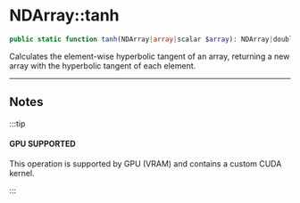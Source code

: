 
# NDArray::tanh

```php
public static function tanh(NDArray|array|scalar $array): NDArray|double;
```
Calculates the element-wise hyperbolic tangent of an array,
returning a new array with the hyperbolic tangent of each element.

---

## Notes

:::tip

#### GPU SUPPORTED
This operation is supported by GPU (VRAM) and contains a custom CUDA kernel.

:::
